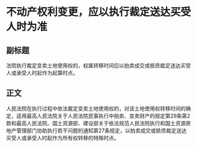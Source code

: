 # 不动产权利变更，应以执行裁定送达买受人时为准
## 副标题
法院执行裁定变卖土地使用权的，权属转移时间应以拍卖成交或抵债裁定送达买受人或承受人时起作为起算时点。
## 正文
人民法院在执行过程中依法裁定变卖土地使用权的，对该土地使用权转移时间的确定，适用最高人民法院关于人民法院民事执行中拍卖、变卖财产的规定第29条第2款和最高人民法院、国土资源部、建设部关于依法规范人民法院执行和国土资源房地产管理部门协助执行若干问题的通知第27条规定，以拍卖成交或抵债裁定送达买受人或承受人时起作为所有权转移的特殊时点。